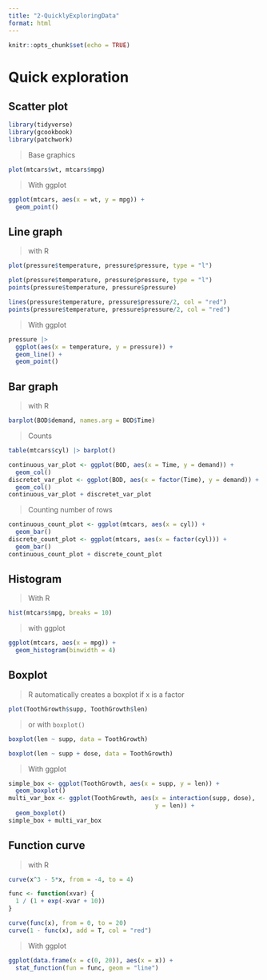 ```yaml
---
title: "2-QuicklyExploringData"
format: html
---
```


```r
knitr::opts_chunk$set(echo = TRUE)
```

# Quick exploration

## Scatter plot

```r
library(tidyverse)
library(gcookbook)
library(patchwork)
```

> Base graphics

```r
plot(mtcars$wt, mtcars$mpg)
```

> With ggplot

```r
ggplot(mtcars, aes(x = wt, y = mpg)) +
  geom_point()
```

## Line graph

> with R

```r
plot(pressure$temperature, pressure$pressure, type = "l")
```

```r
plot(pressure$temperature, pressure$pressure, type = "l")
points(pressure$temperature, pressure$pressure)

lines(pressure$temperature, pressure$pressure/2, col = "red")
points(pressure$temperature, pressure$pressure/2, col = "red")
```

> With ggplot

```r
pressure |> 
  ggplot(aes(x = temperature, y = pressure)) +
  geom_line() +
  geom_point()
```

## Bar graph

> with R

```r
barplot(BOD$demand, names.arg = BOD$Time)
```

> Counts

```r
table(mtcars$cyl) |> barplot()
```

```r
continuous_var_plot <- ggplot(BOD, aes(x = Time, y = demand)) +
  geom_col()
discretet_var_plot <- ggplot(BOD, aes(x = factor(Time), y = demand)) +
  geom_col()
continuous_var_plot + discretet_var_plot
```

> Counting number of rows

```r
continuous_count_plot <- ggplot(mtcars, aes(x = cyl)) +
  geom_bar()
discrete_count_plot <- ggplot(mtcars, aes(x = factor(cyl))) +
  geom_bar()
continuous_count_plot + discrete_count_plot
```

## Histogram

> With R

```r
hist(mtcars$mpg, breaks = 10)
```

> with ggplot

```r
ggplot(mtcars, aes(x = mpg)) +
  geom_histogram(binwidth = 4)
```

## Boxplot

> R automatically creates a boxplot if x is a factor

```r
plot(ToothGrowth$supp, ToothGrowth$len)
```

> or with `boxplot()`

```r
boxplot(len ~ supp, data = ToothGrowth)
```

```r
boxplot(len ~ supp + dose, data = ToothGrowth)
```

> With ggplot

```r
simple_box <- ggplot(ToothGrowth, aes(x = supp, y = len)) +
  geom_boxplot()
multi_var_box <- ggplot(ToothGrowth, aes(x = interaction(supp, dose),
                                         y = len)) +
  geom_boxplot()
simple_box + multi_var_box
```

## Function curve

> with R

```r
curve(x^3 - 5*x, from = -4, to = 4)
```

```r
func <- function(xvar) {
  1 / (1 + exp(-xvar + 10))
}

curve(func(x), from = 0, to = 20)
curve(1 - func(x), add = T, col = "red")
```

> With ggplot

```r
ggplot(data.frame(x = c(0, 20)), aes(x = x)) +
  stat_function(fun = func, geom = "line")
```

